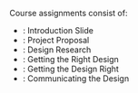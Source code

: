 
Course assignments consist of:

- <SiteLink linkKey={SiteLinks.assignment_0_top} outerComponent="span" />: Introduction Slide
- <SiteLink linkKey={SiteLinks.milestone_1_top} outerComponent="span" />: Project Proposal
- <SiteLink linkKey={SiteLinks.milestone_2_top} outerComponent="span" />: Design Research
- <SiteLink linkKey={SiteLinks.milestone_3_top} outerComponent="span" />: Getting the Right Design
- <SiteLink linkKey={SiteLinks.milestone_4_top} outerComponent="span" />: Getting the Design Right
- <SiteLink linkKey={SiteLinks.milestone_5_top} outerComponent="span" />: Communicating the Design
